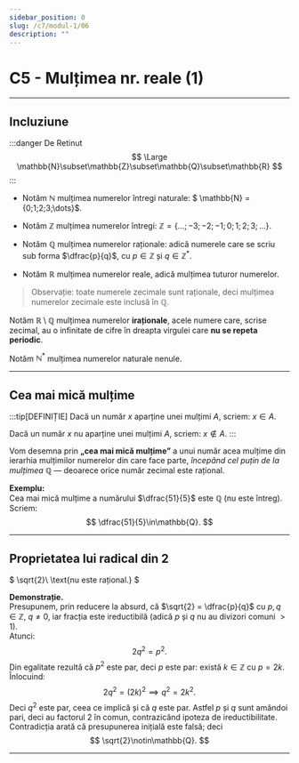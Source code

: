 ```yaml
---
sidebar_position: 0
slug: /c7/modul-1/06
description: ""
---
```


# C5 - Mulțimea nr. reale (1)

---

## Incluziune

:::danger De Retinut
$$
\Large \mathbb{N}\subset\mathbb{Z}\subset\mathbb{Q}\subset\mathbb{R}
$$
:::

- Notăm $\mathbb{N}$ mulțimea numerelor întregi naturale: $ \mathbb{N} = \{0;1;2;3;\dots\}$.

- Notăm $\mathbb{Z}$ mulțimea numerelor întregi: $\mathbb{Z} = \{\dots;-3;-2;-1;0;1;2;3;\dots\}$.

- Notăm $\mathbb{Q}$ mulțimea numerelor raționale: adică numerele care se scriu sub forma $\dfrac{p}{q}$, cu $p\in\mathbb{Z}$ și $q\in\mathbb{Z}^*$.

- Notăm $\mathbb{R}$ mulțimea numerelor reale, adică mulțimea tuturor numerelor.


> Observație: toate numerele zecimale sunt raționale, deci mulțimea numerelor zecimale este inclusă în $\mathbb{Q}$.

Notăm $\mathbb{R}\setminus\mathbb{Q}$ mulțimea numerelor **iraționale**, acele numere care, scrise zecimal, au o infinitate de cifre în dreapta virgulei care **nu se repeta periodic**.

Notăm $\mathbb{N}^*$ mulțimea numerelor naturale nenule.

---

## Cea mai mică mulțime

:::tip[DEFINIȚIE]
Dacă un număr $x$ aparține unei mulțimi $A$, scriem: $x\in A$.

Dacă un număr $x$ nu aparține unei mulțimi $A$, scriem: $x\notin A$.
:::

Vom desemna prin **„cea mai mică mulțime”** a unui număr acea mulțime din ierarhia mulțimilor numerelor din care face parte, _începând cel puțin de la mulțimea $\mathbb{Q}$_ — deoarece orice număr zecimal este rațional.

**Exemplu:**  
Cea mai mică mulțime a numărului $\dfrac{51}{5}$ este $\mathbb{Q}$ (nu este întreg). Scriem:
$$
\dfrac{51}{5}\in\mathbb{Q}.
$$

---

## Proprietatea lui radical din 2

$
\sqrt{2}\ \text{nu este rațional.}
$

**Demonstrație.**  
Presupunem, prin reducere la absurd, că $\sqrt{2} = \dfrac{p}{q}$ cu $p,q\in\mathbb{Z}$, $q\neq 0$, iar fracția este ireductibilă (adică $p$ și $q$ nu au divizori comuni $>1$).  
Atunci:
$$
2q^2 = p^2.
$$
Din egalitate rezultă că $p^2$ este par, deci $p$ este par: există $k\in\mathbb{Z}$ cu $p=2k$. Înlocuind:
$$
2q^2 = (2k)^2 \implies q^2 = 2k^2.
$$
Deci $q^2$ este par, ceea ce implică și că $q$ este par. Astfel $p$ și $q$ sunt amândoi pari, deci au factorul $2$ în comun, contrazicând ipoteza de ireductibilitate.  
Contradicția arată că presupunerea inițială este falsă; deci
$$
\sqrt{2}\notin\mathbb{Q}.
$$

---
